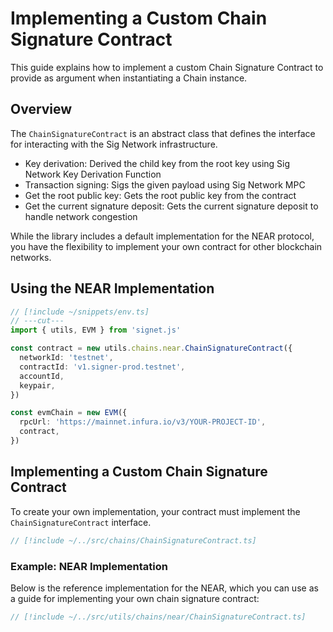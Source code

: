 # Implementing a Custom Chain Signature Contract

This guide explains how to implement a custom Chain Signature Contract to provide as argument when instantiating a Chain instance.

## Overview

The `ChainSignatureContract` is an abstract class that defines the interface for interacting with the Sig Network infrastructure.

- Key derivation: Derived the child key from the root key using Sig Network Key Derivation Function
- Transaction signing: Sigs the given payload using Sig Network MPC
- Get the root public key: Gets the root public key from the contract
- Get the current signature deposit: Gets the current signature deposit to handle network congestion

While the library includes a default implementation for the NEAR protocol, you have the flexibility to implement your own contract for other blockchain networks.

## Using the NEAR Implementation

```ts twoslash
// [!include ~/snippets/env.ts]
// ---cut---
import { utils, EVM } from 'signet.js'

const contract = new utils.chains.near.ChainSignatureContract({
  networkId: 'testnet',
  contractId: 'v1.signer-prod.testnet',
  accountId,
  keypair,
})

const evmChain = new EVM({
  rpcUrl: 'https://mainnet.infura.io/v3/YOUR-PROJECT-ID',
  contract,
})
```

## Implementing a Custom Chain Signature Contract

To create your own implementation, your contract must implement the `ChainSignatureContract` interface.

```ts twoslash
// [!include ~/../src/chains/ChainSignatureContract.ts]
```

### Example: NEAR Implementation

Below is the reference implementation for the NEAR, which you can use as a guide for implementing your own chain signature contract:

```ts twoslash
// [!include ~/../src/utils/chains/near/ChainSignatureContract.ts]
```

